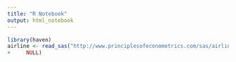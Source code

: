```yaml
---
title: "R Notebook"
output: html_notebook
---
```



```r
library(haven)
airline <- read_sas("http://www.principlesofeconometrics.com/sas/airline.sas7bdat", 
+     NULL)
```



